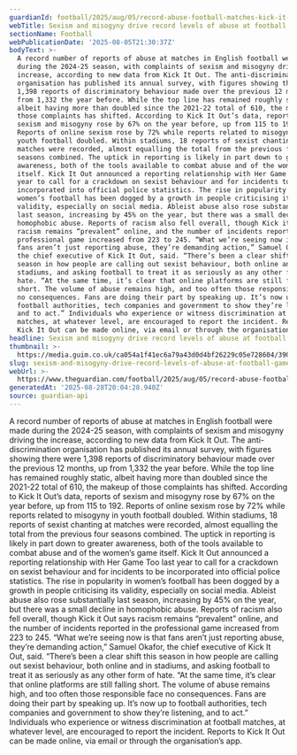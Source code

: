 ```yaml
---
guardianId: football/2025/aug/05/record-abuse-football-matches-kick-it-out-sexism-misogyny
webTitle: Sexism and misogyny drive record levels of abuse at football games last season
sectionName: Football
webPublicationDate: '2025-08-05T21:30:37Z'
bodyText: >-
  A record number of reports of abuse at matches in English football were made
  during the 2024-25 season, with complaints of sexism and misogyny driving the
  increase, according to new data from Kick It Out. The anti-discrimination
  organisation has published its annual survey, with figures showing there were
  1,398 reports of discriminatory behaviour made over the previous 12 months, up
  from 1,332 the year before. While the top line has remained roughly static,
  albeit having more than doubled since the 2021-22 total of 610, the makeup of
  those complaints has shifted. According to Kick It Out’s data, reports of
  sexism and misogyny rose by 67% on the year before, up from 115 to 192.
  Reports of online sexism rose by 72% while reports related to misogyny in
  youth football doubled. Within stadiums, 18 reports of sexist chanting at
  matches were recorded, almost equalling the total from the previous four
  seasons combined. The uptick in reporting is likely in part down to greater
  awareness, both of the tools available to combat abuse and of the women’s game
  itself. Kick It Out announced a reporting relationship with Her Game Too last
  year to call for a crackdown on sexist behaviour and for incidents to be
  incorporated into official police statistics. The rise in popularity in
  women’s football has been dogged by a growth in people criticising its
  validity, especially on social media. Ableist abuse also rose substantially
  last season, increasing by 45% on the year, but there was a small decline in
  homophobic abuse. Reports of racism also fell overall, though Kick it Out says
  racism remains “prevalent” online, and the number of incidents reported in the
  professional game increased from 223 to 245. “What we’re seeing now is that
  fans aren’t just reporting abuse, they’re demanding action,” Samuel Okafor,
  the chief executive of Kick It Out, said. “There’s been a clear shift this
  season in how people are calling out sexist behaviour, both online and in
  stadiums, and asking football to treat it as seriously as any other form of
  hate. “At the same time, it’s clear that online platforms are still falling
  short. The volume of abuse remains high, and too often those responsible face
  no consequences. Fans are doing their part by speaking up. It’s now up to
  football authorities, tech companies and government to show they’re listening,
  and to act.” Individuals who experience or witness discrimination at football
  matches, at whatever level, are encouraged to report the incident. Reports to
  Kick It Out can be made online, via email or through the organisation’s app.
headline: Sexism and misogyny drive record levels of abuse at football games last season
thumbnail: >-
  https://media.guim.co.uk/ca054a1f41ec6a79a43d0d4bf26229c05e728604/390_5_3057_2446/500.jpg
slug: sexism-and-misogyny-drive-record-levels-of-abuse-at-football-games-last-season
webUrl: >-
  https://www.theguardian.com/football/2025/aug/05/record-abuse-football-matches-kick-it-out-sexism-misogyny
generatedAt: '2025-08-28T20:04:28.940Z'
source: guardian-api
---
```

A record number of reports of abuse at matches in English football were made during the 2024-25 season, with complaints of sexism and misogyny driving the increase, according to new data from Kick It Out. The anti-discrimination organisation has published its annual survey, with figures showing there were 1,398 reports of discriminatory behaviour made over the previous 12 months, up from 1,332 the year before. While the top line has remained roughly static, albeit having more than doubled since the 2021-22 total of 610, the makeup of those complaints has shifted. According to Kick It Out’s data, reports of sexism and misogyny rose by 67% on the year before, up from 115 to 192. Reports of online sexism rose by 72% while reports related to misogyny in youth football doubled. Within stadiums, 18 reports of sexist chanting at matches were recorded, almost equalling the total from the previous four seasons combined. The uptick in reporting is likely in part down to greater awareness, both of the tools available to combat abuse and of the women’s game itself. Kick It Out announced a reporting relationship with Her Game Too last year to call for a crackdown on sexist behaviour and for incidents to be incorporated into official police statistics. The rise in popularity in women’s football has been dogged by a growth in people criticising its validity, especially on social media. Ableist abuse also rose substantially last season, increasing by 45% on the year, but there was a small decline in homophobic abuse. Reports of racism also fell overall, though Kick it Out says racism remains “prevalent” online, and the number of incidents reported in the professional game increased from 223 to 245. “What we’re seeing now is that fans aren’t just reporting abuse, they’re demanding action,” Samuel Okafor, the chief executive of Kick It Out, said. “There’s been a clear shift this season in how people are calling out sexist behaviour, both online and in stadiums, and asking football to treat it as seriously as any other form of hate. “At the same time, it’s clear that online platforms are still falling short. The volume of abuse remains high, and too often those responsible face no consequences. Fans are doing their part by speaking up. It’s now up to football authorities, tech companies and government to show they’re listening, and to act.” Individuals who experience or witness discrimination at football matches, at whatever level, are encouraged to report the incident. Reports to Kick It Out can be made online, via email or through the organisation’s app.
